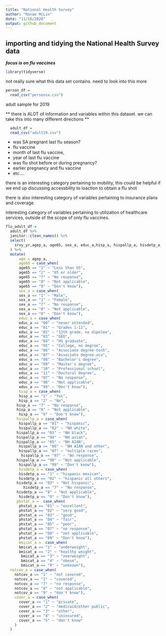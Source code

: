 ```yaml
---
title: "National Health Survey"
author: "Ronae McLin"
date: "11/16/2020"
output: github_document
---
```


## importing and tidying the National Health Survey data 

***focus is on flu vaccines***

```r
library(tidyverse)
```

not really sure what this data set contains. need to look into this more
```r
person_df = 
  read_csv("personsx.csv")
```


adult sample for 2019

** there is ALOT of information and variables within this dataset.  we can take this into many different directions **
```r
  adult_df = 
  read_csv("adult19.csv")
```


- was SA pregnant last flu season?
- flu vaccine
- month of last flu vaccine,
- year of last flu vaccine
- was flu shot before or during pregnancy?
- earlier pregnancy and flu vaccine
- etc....

there is an interesting category pertaining to mobility, this could be helpful if we end up discussing accessbility to loaction to obtain a flu shot

there is also interesting category of variables pertaining to insurance plans and coverage.

interesting category of variables pertaining to utilization of healthcare services, outside of the scope of only flu vaccines. 
```r
flu_adult_df =
  adult_df %>% 
  janitor::clean_names() %>% 
  select(
    srvy_yr,agep_a, age65, sex_a, educ_a,hisp_a, hispallp_a, hisdetp_a,phstat_a,bmicat_a, notcov_a, cover_a, cover65_a, usualpl_a, usplkind_a,  pregfluyr_a, shtflu12m_a, shtflum_a, shtfluy_a, flupreg_a, flupreg2_a
  ) %>% 
  mutate(
      age = agep_a,
      age65 = case_when(
      age65 == "1" ~ "Less than 65",
      age65 == "2" ~ "65 or older",
      age65 == "7" ~ "No response",
      age65 == "8" ~ "Not applicable",
      age65 == "9" ~ "Don't know"),
      sex_a = case_when(
      sex_a == "1" ~ "Male",
      sex_a == "1" ~ "Female",
      sex_a == "7" ~ "No response",
      sex_a == "8" ~ "Not applicable",
      sex_a == "9" ~ "Don't know"),
      educ_a = case_when(
      educ_a == "00" ~ "never attended",
      educ_a == "01" ~ "Grades 1-11",
      educ_a == "02" ~ "12th grade, no dipolma",
      educ_a == "03" ~ "GED",
      educ_a == "04" ~ "HS graduate",
      educ_a == "05" ~ "College, no degree",
      educ_a == "06" ~ "Associate degree-tech",
      educ_a == "07" ~ "Associate degree-aca",
      educ_a == "08" ~ "Bachelor's degree",
      educ_a == "09" ~ "Master's degree",
      educ_a == "10" ~ "Professional school",
      educ_a == "11" ~ "Doctoral degree",
      educ_a == "97" ~ "No response",
      educ_a == "98" ~ "Not applicable",
      educ_a == "99" ~ "Don't know"),
      hisp_a = case_when(
      hisp_a == "1" ~ "Yes",
      hisp_a == "2" ~ "No",
     hisp_a == "7" ~ "No response",
     hisp_a == "8" ~ "Not applicable",
      hisp_a == "9" ~ "Don't know"),
     hispallp_a = case_when(
      hispallp_a == "01" ~ "hispanic",
      hispallp_a == "02" ~ "NH white",
     hispallp_a == "03" ~ "NH black", 
     hispallp_a == "04" ~ "NH asian",
     hispallp_a == "05" ~ "NH AIAN",
      hispallp_a == "06" ~ "NH AIAN and other",
      hispallp_a == "07" ~ "multiple races",
       hispallp_a == "97" ~ "No response",
     hispallp_a == "98" ~ "Not applicable",
      hispallp_a == "99" ~ "Don't know"),
      hisdetp_a = case_when(
      hisdetp_a == "1" ~ "hispanic mexican",
      hisdetp_a == "02" ~ "hispanic all others",
     hisdetp_a == "03" ~ "Not hispanic", 
        hisdetp_a == "7" ~ "No response",
     hisdetp_a == "8" ~ "Not applicable",
      hisdetp_a == "9" ~ "Don't know"),
     phstat_a =  case_when(
      phstat_a == "01" ~ "excellent",
      phstat_a == "02" ~ "very good",
      phstat_a == "03" ~ "good",
      phstat_a == "04" ~ "fair",
      phstat_a == "05" ~ "poor",
      phstat_a == "07" ~ "no response",
      phstat_a == "08" ~ "not applicable",
      phstat_a == "09" ~ "Don't know"),
      bmicat_a =  case_when(
      bmicat_a == "1" ~ "underweight",
      bmicat_a == "2" ~ "healthy weight",
       bmicat_a == "3" ~ "overweight",
       bmicat_a == "4" ~ "obese",
       bmicat_a == "9" ~ "unknown"),
  notcov_a = case_when(
    notcov_a == "1" ~ "not covered",
    notcov_a == "2" ~ "covered",
    notcov_a == "7" ~ "no response",
    notcov_a == "8" ~ "not applicable",
    notcov_a == "9" ~ "don't know"),
    cover_a = case_when(
      cover_a == "1" ~ "private",
      cover_a == "2" ~ "medicaid/other public",
      cover_a == "3" ~ "other",
      cover_a == "4" ~ "uninsured",
      cover_a == "5" ~ "don't know"
    )
  )


```

